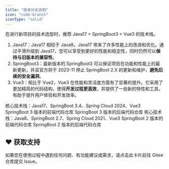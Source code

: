 ```yaml
---
title: "版本分支说明"
icon: "code-branch"
iconType: "solid"
---
```


在进行新项目的技术选型时，推荐 Java17 + SpringBoot3 + Vue3 的技术栈。
1. Java17：Java17 相较于 Java8，Java17 带来了许多性能上的改进和优化。通过平滑升级到 Java17，您可以享受到更好的性能和稳定性，同时仍然可以**保持与旧版本的兼容性**。
2. SpringBoot3：最新版本的 SpringBoot3 可以保证项目在功能和性能上的最新更新，并且官方将于 2023-11 停止 SpringBoot 2.X 的更新和维护，**避免后续的安全漏洞**。
3. Vue3：相比于 Vue2，Vue3 在性能和灵活度方面有了显著的提升。它采用了更加精简的代码结构，使得**开发过程更高效**，并提供了一些新的特性和工具，有助于提升用户体验和开发效率。

<Accordion title="SpringBoot 3 版本">
核心技术栈：Java17、SpringBoot 3.4、Spring Cloud 2024、Vue3

<Card title="前端仓库" icon="link" href="https://gitee.com/log4j/pig-ui">
  SpringBoot 3 版本的前端代码仓库
</Card>

<Card title="后端仓库" icon="link" href="https://gitee.com/log4j/pig/tree/next-sa">
  SpringBoot 3 版本的后端代码仓库
</Card>
</Accordion>

<Accordion title="SpringBoot 2 版本">
核心技术栈：Java8、SpringBoot 2.7、Spring Cloud 2021、Vue3

<Card title="前端仓库" icon="link" href="https://gitee.com/log4j/pig-ui/tree/master/">
  SpringBoot 2 版本的前端代码仓库
</Card>

<Card title="后端仓库" icon="link" href="https://gitee.com/log4j/pig/tree/master">
  SpringBoot 2 版本的后端代码仓库
</Card>
</Accordion>

## ♥️ 获取支持
<Card title="遇到问题？" horizontal icon="link" href="https://gitee.com/log4j/pig/issues">
  如果您在使用过程中遇到任何问题、有功能建议或需求，请点击此卡片前往 Gitee 仓库提交 Issue。
</Card>

